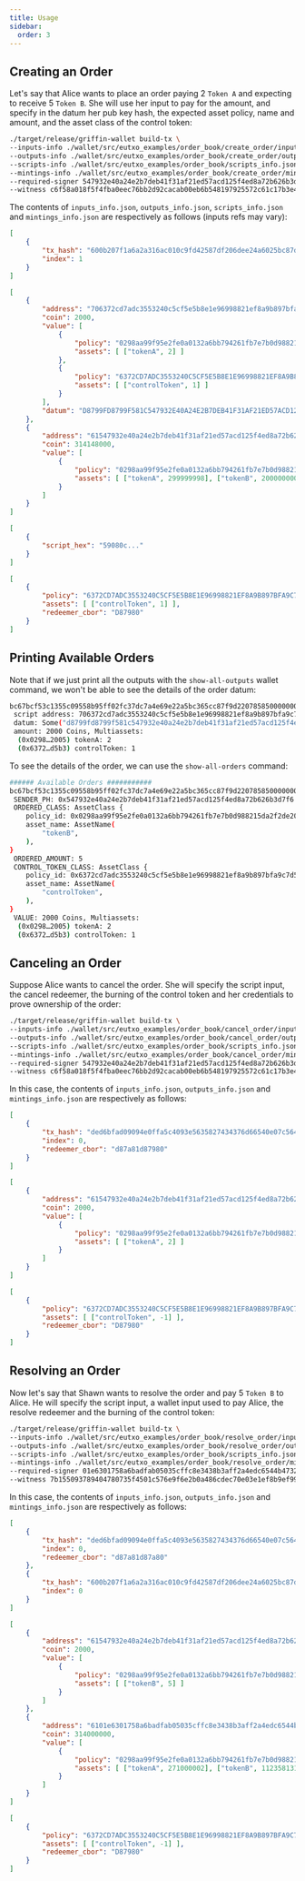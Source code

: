 ```yaml
---
title: Usage
sidebar:
  order: 3
---
```


## Creating an Order

Let's say that Alice wants to place an order paying 2 `Token A` and expecting to receive 5 `Token B`. She will use her input to pay for the amount, and specify in the datum her pub key hash, the expected asset policy, name and amount, and the asset class of the control token:

```bash
./target/release/griffin-wallet build-tx \
--inputs-info ./wallet/src/eutxo_examples/order_book/create_order/inputs_info.json \
--outputs-info ./wallet/src/eutxo_examples/order_book/create_order/outputs_info.json \
--scripts-info ./wallet/src/eutxo_examples/order_book/scripts_info.json \
--mintings-info ./wallet/src/eutxo_examples/order_book/create_order/mintings_info.json \
--required-signer 547932e40a24e2b7deb41f31af21ed57acd125f4ed8a72b626b3d7f6 \
--witness c6f58a018f5f4fba0eec76bb2d92cacab00eb6b548197925572c61c17b3e4edf
```

The contents of `inputs_info.json`, `outputs_info.json`, `scripts_info.json` and `mintings_info.json` are respectively as follows (inputs refs may vary):

```json
[
    {
        "tx_hash": "600b207f1a6a2a316ac010c9fd42587df206dee24a6025bc87d9c5f7229b0d3e",
        "index": 1
    }
]
```

```json
[
    {
        "address": "706372cd7adc3553240c5cf5e5b8e1e96998821ef8a9b897bfa9c7d5b3",
        "coin": 2000,
        "value": [
            {
                "policy": "0298aa99f95e2fe0a0132a6bb794261fb7e7b0d988215da2f2de2005",
                "assets": [ ["tokenA", 2] ]
            },
            {
                "policy": "6372CD7ADC3553240C5CF5E5B8E1E96998821EF8A9B897BFA9C7D5B3",
                "assets": [ ["controlToken", 1] ]
            }
        ],
        "datum": "D8799FD8799F581C547932E40A24E2B7DEB41F31AF21ED57ACD125F4ED8A72B626B3D7F6D8799FD8799F581C0298AA99F95E2FE0A0132A6BB794261FB7E7B0D988215DA2F2DE200546746F6B656E42FF05FFFFD8799F581C6372CD7ADC3553240C5CF5E5B8E1E96998821EF8A9B897BFA9C7D5B34C636F6E74726F6C546F6B656EFFFF"
    },
    {
        "address": "61547932e40a24e2b7deb41f31af21ed57acd125f4ed8a72b626b3d7f6",
        "coin": 314148000,
        "value": [
            {
                "policy": "0298aa99f95e2fe0a0132a6bb794261fb7e7b0d988215da2f2de2005",
                "assets": [ ["tokenA", 299999998], ["tokenB", 2000000000] ]
            }
        ]
    }
]
```

```json
[
    {
        "script_hex": "59080c..."
    }
]
```

```json
[
    {
        "policy": "6372CD7ADC3553240C5CF5E5B8E1E96998821EF8A9B897BFA9C7D5B3",
        "assets": [ ["controlToken", 1] ],
        "redeemer_cbor": "D87980"
    }
]
```

## Printing Available Orders

Note that if we just print all the outputs with the `show-all-outputs` wallet command, we won't be able to see the details of the order datum:

```bash
bc67bcf53c1355c09558b95ff02fc37dc7a4e69e22a5bc365cc87f9d2207858500000000:
 script address: 706372cd7adc3553240c5cf5e5b8e1e96998821ef8a9b897bfa9c7d5b3,
 datum: Some("d8799fd8799f581c547932e40a24e2b7deb41f31af21ed57acd125f4ed8a72b626b3d7f6d8799fd8799f581c0298aa99f95e2fe0a0132a6bb794261fb7e7b0d988215da2f2de200546746f6b656e42ff05ffffd8799f581c6372cd7adc3553240c5cf5e5b8e1e96998821ef8a9b897bfa9c7d5b34c636f6e74726f6c546f6b656effff"),
 amount: 2000 Coins, Multiassets:
  (0x0298…2005) tokenA: 2
  (0x6372…d5b3) controlToken: 1
```

To see the details of the order, we can use the `show-all-orders` command:

```bash
###### Available Orders ###########
bc67bcf53c1355c09558b95ff02fc37dc7a4e69e22a5bc365cc87f9d2207858500000000:
 SENDER_PH: 0x547932e40a24e2b7deb41f31af21ed57acd125f4ed8a72b626b3d7f6
 ORDERED_CLASS: AssetClass {
    policy_id: 0x0298aa99f95e2fe0a0132a6bb794261fb7e7b0d988215da2f2de2005,
    asset_name: AssetName(
        "tokenB",
    ),
}
 ORDERED_AMOUNT: 5
 CONTROL_TOKEN_CLASS: AssetClass {
    policy_id: 0x6372cd7adc3553240c5cf5e5b8e1e96998821ef8a9b897bfa9c7d5b3,
    asset_name: AssetName(
        "controlToken",
    ),
}
 VALUE: 2000 Coins, Multiassets:
  (0x0298…2005) tokenA: 2
  (0x6372…d5b3) controlToken: 1
```

## Canceling an Order

Suppose Alice wants to cancel the order. She will specify the script input, the cancel redeemer, the burning of the control token and her credentials to prove ownership of the order:

```bash
./target/release/griffin-wallet build-tx \
--inputs-info ./wallet/src/eutxo_examples/order_book/cancel_order/inputs_info.json \
--outputs-info ./wallet/src/eutxo_examples/order_book/cancel_order/outputs_info.json \
--scripts-info ./wallet/src/eutxo_examples/order_book/scripts_info.json \
--mintings-info ./wallet/src/eutxo_examples/order_book/cancel_order/mintings_info.json \
--required-signer 547932e40a24e2b7deb41f31af21ed57acd125f4ed8a72b626b3d7f6 \
--witness c6f58a018f5f4fba0eec76bb2d92cacab00eb6b548197925572c61c17b3e4edf
```

In this case, the contents of `inputs_info.json`, `outputs_info.json` and `mintings_info.json` are respectively as follows:

```json
[
    {
        "tx_hash": "ded6bfad09094e0ffa5c4093e5635827434376d66540e07c564d73f275130c34",
        "index": 0,
        "redeemer_cbor": "d87a81d87980"
    }
]
```

```json
[
    {
        "address": "61547932e40a24e2b7deb41f31af21ed57acd125f4ed8a72b626b3d7f6",
        "coin": 2000,
        "value": [
            {
                "policy": "0298aa99f95e2fe0a0132a6bb794261fb7e7b0d988215da2f2de2005",
                "assets": [ ["tokenA", 2] ]
            }
        ]
    }
]
```

```json
[
    {
        "policy": "6372CD7ADC3553240C5CF5E5B8E1E96998821EF8A9B897BFA9C7D5B3",
        "assets": [ ["controlToken", -1] ],
        "redeemer_cbor": "D87980"
    }
]
```

## Resolving an Order

Now let's say that Shawn wants to resolve the order and pay 5 `Token B` to Alice. He will specify the script input, a wallet input used to pay Alice, the resolve redeemer and the burning of the control token:

```bash
./target/release/griffin-wallet build-tx \
--inputs-info ./wallet/src/eutxo_examples/order_book/resolve_order/inputs_info.json \
--outputs-info ./wallet/src/eutxo_examples/order_book/resolve_order/outputs_info.json \
--scripts-info ./wallet/src/eutxo_examples/order_book/scripts_info.json \
--mintings-info ./wallet/src/eutxo_examples/order_book/resolve_order/mintings_info.json \
--required-signer 01e6301758a6badfab05035cffc8e3438b3aff2a4edc6544b47329c4 \
--witness 7b155093789404780735f4501c576e9f6e2b0a486cdec70e03e1ef8b9ef99274
```

In this case, the contents of `inputs_info.json`, `outputs_info.json` and `mintings_info.json` are respectively as follows:

```json
[
    {
        "tx_hash": "ded6bfad09094e0ffa5c4093e5635827434376d66540e07c564d73f275130c34",
        "index": 0,
        "redeemer_cbor": "d87a81d87a80"
    },
    {
        "tx_hash": "600b207f1a6a2a316ac010c9fd42587df206dee24a6025bc87d9c5f7229b0d3e",
        "index": 0
    }
]
```

```json
[
    {
        "address": "61547932e40a24e2b7deb41f31af21ed57acd125f4ed8a72b626b3d7f6",
        "coin": 2000,
        "value": [
            {
                "policy": "0298aa99f95e2fe0a0132a6bb794261fb7e7b0d988215da2f2de2005",
                "assets": [ ["tokenB", 5] ]
            }
        ]
    },
    {
        "address": "6101e6301758a6badfab05035cffc8e3438b3aff2a4edc6544b47329c4",
        "coin": 314000000,
        "value": [
            {
                "policy": "0298aa99f95e2fe0a0132a6bb794261fb7e7b0d988215da2f2de2005",
                "assets": [ ["tokenA", 271000002], ["tokenB", 1123581316] ]
            }
        ]
    }
]
```

```json
[
    {
        "policy": "6372CD7ADC3553240C5CF5E5B8E1E96998821EF8A9B897BFA9C7D5B3",
        "assets": [ ["controlToken", -1] ],
        "redeemer_cbor": "D87980"
    }
]
```
